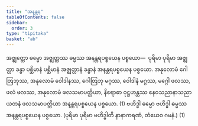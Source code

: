 ```yaml
---
title: "အနန္တရ"
tableOfContents: false
sidebar:
  order: 3
type: "tipitaka"
basket: "ab"
---
```



<DynamicBreadcrumb />

<Division number="32">

<Paragraph number="2821">
အဇ္ဈတ္တော ဓမ္မော အဇ္ဈတ္တဿ ဓမ္မဿ အနန္တရပစ္စယေန ပစ္စယော—  ပုရိမာ ပုရိမာ အဇ္ဈတ္တာ ခန္ဓာ ပစ္ဆိမာနံ ပစ္ဆိမာနံ အဇ္ဈတ္တာနံ ခန္ဓာနံ အနန္တရပစ္စယေန ပစ္စယော. အနုလောမံ ဂေါတြဘုဿ, အနုလောမံ ဝေါဒါနဿ, ဂေါတြဘု မဂ္ဂဿ, ဝေါဒါနံ မဂ္ဂဿ, မဂ္ဂေါ ဖလဿ, ဖလံ ဖလဿ, အနုလောမံ ဖလသမာပတ္တိယာ, နိရောဓာ ဝုဋ္ဌဟန္တဿ နေဝသညာနာသညာယတနံ ဖလသမာပတ္တိယာ အနန္တရပစ္စယေန ပစ္စယော. (1)
</Paragraph>

<Paragraph number="2822">
ဗဟိဒ္ဓါ ဓမ္မော ဗဟိဒ္ဓါ ဓမ္မဿ အနန္တရပစ္စယေန ပစ္စယော. (ပုရိမာ ပုရိမာ ဗဟိဒ္ဓါတိ နာနာကရဏံ, တံယေဝ ဂမနံ.) (1)
</Paragraph>
</Division>